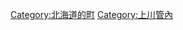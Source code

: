 {{Commonscat|Higashikagura, Hokkaido}}
{{Catmore}}

{{DEFAULTSORT:Higashikagura}}
[[Category:北海道的町|Category:北海道的町]]
[[Category:上川管內|Category:上川管內]]